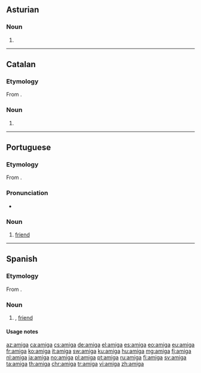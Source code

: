 {{also|Amiga}}
==Asturian==

===Noun===
{{ast-noun|f|amigues}}

# {{feminine of|amigu|lang=ast}}

----

==Catalan==

===Etymology===
From {{etyl|la|ca}} {{m|la|amīca}}.

===Noun===
{{ca-noun|f}}

# {{feminine of|amic|lang=ca}}

----

==Portuguese==

===Etymology===
From {{etyl|la|pt}} {{m|la|amīca}}.

===Pronunciation===
* {{a|PT}} {{IPA|/ɐˈmiɣɐ/|lang=pt}}

===Noun===
{{pt-noun|f|m=amigo}}

# [[friend]]

----

==Spanish==

===Etymology===
From {{etyl|la|es}} {{m|la|amīca}}.

===Noun===
{{es-noun|f|m=amigo}}

# {{feminine of|amigo|lang=es}}, [[friend]]

====Usage notes====
{{es-note-noun-mf|amigo}}

[[az:amiga]]
[[ca:amiga]]
[[cs:amiga]]
[[de:amiga]]
[[el:amiga]]
[[es:amiga]]
[[eo:amiga]]
[[eu:amiga]]
[[fr:amiga]]
[[ko:amiga]]
[[it:amiga]]
[[sw:amiga]]
[[ku:amiga]]
[[hu:amiga]]
[[mg:amiga]]
[[fj:amiga]]
[[nl:amiga]]
[[ja:amiga]]
[[no:amiga]]
[[pl:amiga]]
[[pt:amiga]]
[[ru:amiga]]
[[fi:amiga]]
[[sv:amiga]]
[[ta:amiga]]
[[th:amiga]]
[[chr:amiga]]
[[tr:amiga]]
[[vi:amiga]]
[[zh:amiga]]